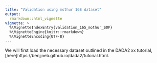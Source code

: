 ```yaml
---
title: "Validation using mothur 16S dataset"
output:
  rmarkdown::html_vignette
vignette: >
  %\VignetteIndexEntry{validation_16S_mothur_SOP}
  %\VignetteEngine{knitr::rmarkdown}
  %\VignetteEncoding{UTF-8}
---
```


We will first load the necessary dataset outlined in the DADA2 xx tutorial, [here]https://benjjneb.github.io/dada2/tutorial.html. 


